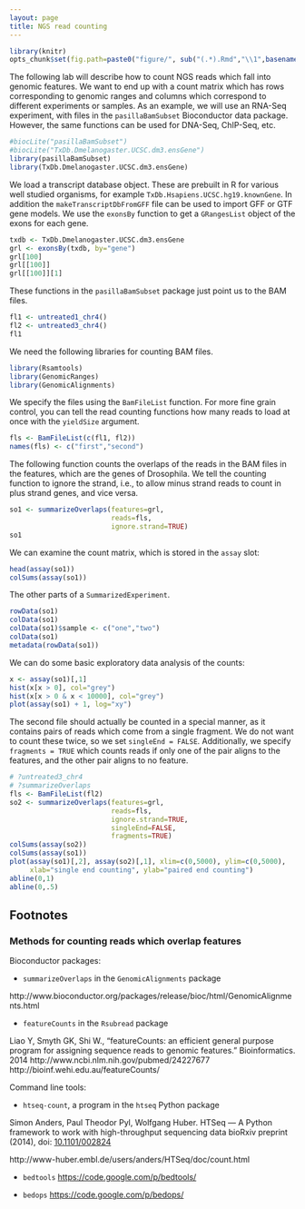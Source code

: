 ```yaml
---
layout: page
title: NGS read counting
---
```


```r
library(knitr)
opts_chunk$set(fig.path=paste0("figure/", sub("(.*).Rmd","\\1",basename(knitr:::knit_concord$get('infile'))), "-"))
```

The following lab will describe how to count NGS reads which fall into genomic features. We want to end up with a count matrix which has rows corresponding to genomic ranges and columns which correspond to different experiments or samples. As an example, we will use an RNA-Seq experiment, with files in the `pasillaBamSubset` Bioconductor data package. However, the same functions can be used for DNA-Seq, ChIP-Seq, etc.

```r
#biocLite("pasillaBamSubset")
#biocLite("TxDb.Dmelanogaster.UCSC.dm3.ensGene")
library(pasillaBamSubset)
library(TxDb.Dmelanogaster.UCSC.dm3.ensGene)
```

We load a transcript database object. These are prebuilt in R for various well studied organisms, for example `TxDb.Hsapiens.UCSC.hg19.knownGene`. In addition the `makeTranscriptDbFromGFF` file can be used to import GFF or GTF gene models. We use the `exonsBy` function to get a `GRangesList` object of the exons for each gene.

```r
txdb <- TxDb.Dmelanogaster.UCSC.dm3.ensGene
grl <- exonsBy(txdb, by="gene")
grl[100]
grl[[100]]
grl[[100]][1]
```

These functions in the `pasillaBamSubset` package just point us to the BAM files.

```r
fl1 <- untreated1_chr4()
fl2 <- untreated3_chr4()
fl1
```

We need the following libraries for counting BAM files.

```r
library(Rsamtools)
library(GenomicRanges)
library(GenomicAlignments)
```

We specify the files using the `BamFileList` function. For more fine grain control, you can tell the read counting functions how many reads to load at once with the `yieldSize` argument.

```r
fls <- BamFileList(c(fl1, fl2))
names(fls) <- c("first","second")
```

The following function counts the overlaps of the reads in the BAM files in the features, which are the genes of Drosophila. We tell the counting function to ignore the strand, i.e., to allow minus strand reads to count in plus strand genes, and vice versa.

```r
so1 <- summarizeOverlaps(features=grl,
                         reads=fls,
                         ignore.strand=TRUE)
so1
```

We can examine the count matrix, which is stored in the `assay` slot:

```r
head(assay(so1))
colSums(assay(so1))
```

The other parts of a `SummarizedExperiment`.

```r
rowData(so1)
colData(so1)
colData(so1)$sample <- c("one","two")
colData(so1)
metadata(rowData(so1))
```

We can do some basic exploratory data analysis of the counts:

```r
x <- assay(so1)[,1]
hist(x[x > 0], col="grey")
hist(x[x > 0 & x < 10000], col="grey")
plot(assay(so1) + 1, log="xy")
```

The second file should actually be counted in a special manner, as it contains pairs of reads which come from a single fragment. We do not want to count these twice, so we set `singleEnd = FALSE`. Additionally, we specify `fragments = TRUE` which counts reads if only one of the pair aligns to the features, and the other pair aligns to no feature.

```r
# ?untreated3_chr4
# ?summarizeOverlaps
fls <- BamFileList(fl2)
so2 <- summarizeOverlaps(features=grl,
                         reads=fls,
                         ignore.strand=TRUE,
                         singleEnd=FALSE, 
                         fragments=TRUE)
colSums(assay(so2))
colSums(assay(so1))
plot(assay(so1)[,2], assay(so2)[,1], xlim=c(0,5000), ylim=c(0,5000),
     xlab="single end counting", ylab="paired end counting")
abline(0,1)
abline(0,.5)
```

## Footnotes

### Methods for counting reads which overlap features

Bioconductor packages:

- `summarizeOverlaps` in the `GenomicAlignments` package

http://www.bioconductor.org/packages/release/bioc/html/GenomicAlignments.html

- `featureCounts` in the `Rsubread` package

Liao Y, Smyth GK, Shi W., "featureCounts: an efficient general purpose program for assigning sequence reads to genomic features." Bioinformatics. 2014
http://www.ncbi.nlm.nih.gov/pubmed/24227677
http://bioinf.wehi.edu.au/featureCounts/

Command line tools: 

- `htseq-count`, a program in the `htseq` Python package

Simon Anders, Paul Theodor Pyl, Wolfgang Huber.
HTSeq — A Python framework to work with high-throughput sequencing data
bioRxiv preprint (2014), doi: [10.1101/002824](http://dx.doi.org/10.1101/002824)

http://www-huber.embl.de/users/anders/HTSeq/doc/count.html

- `bedtools` <https://code.google.com/p/bedtools/>

- `bedops` <https://code.google.com/p/bedops/>


